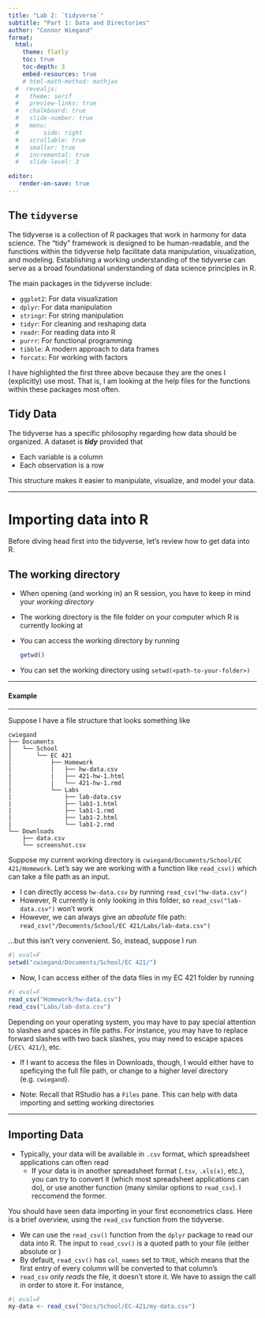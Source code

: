 ```yaml
---
title: "Lab 2: `tidyverse`"
subtitle: "Part 1: Data and Directories"
author: "Connor Wiegand"
format:
  html:
    theme: flatly
    toc: true
    toc-depth: 3
    embed-resources: true
    # html-math-method: mathjax
  #  revealjs:
  #   theme: serif
  #   preview-links: true
  #   chalkboard: true
  #   slide-number: true
  #   menu:
  #       side: right
  #   scrollable: true
  #   smaller: true
  #   incremental: true
  #   slide-level: 3

editor:
   render-on-save: true
---
```


## The `tidyverse`

The tidyverse is a collection of R packages that work in harmony for data science. The "tidy" framework is designed to be human-readable, and the functions within the tidyverse help facilitate data manipulation, visualization, and modeling. Establishing a working understanding of the tidyverse can serve as a broad foundational understanding of data science principles in R.

The main packages in the tidyverse include:

  - `ggplot2`: For data visualization
  - `dplyr`: For data manipulation
  - `stringr`: For string manipulation
  - `tidyr`: For cleaning and reshaping data
  - `readr`: For reading data into R
  - `purrr`: For functional programming
  - `tibble`: A modern approach to data frames
  - `forcats`: For working with factors

I have highlighted the first three above because they are the ones I (explicitly) use most. That is, I am looking at the help files for the functions within these packages most often. 

## Tidy Data
The tidyverse has a specific philosophy regarding how data should be organized. A dataset is **_tidy_** provided that 

  - Each variable is a column
  - Each observation is a row

This structure makes it easier to manipulate, visualize, and model your data.

---

# Importing data into R
Before diving head first into the tidyverse, let's review how to get data into R. 

## The working directory

- When opening (and working in) an R session, you have to keep in mind your _working directory_
- The working directory is the file folder on your computer which R is currently looking at
- You can access the working directory by running
  ```r
  getwd()
  ```

- You can set the working directory using `setwd(<path-to-your-folder>)`

---

#### Example

----

Suppose I have a file structure that looks something like

```
cwiegand
├── Documents
│   └── School
│       └── EC 421
│           ├── Homework
|           |   ├── hw-data.csv
|           |   ├── 421-hw-1.html
│           |   └── 421-hw-1.rmd
|           └── Labs
|               ├── lab-data.csv
|               ├── lab1-1.html
|               ├── lab1-1.rmd
|               ├── lab1-2.html
|               └── lab1-2.rmd
└── Downloads
    ├── data.csv
    └── screenshot.csv
```

Suppose my current working directory is `cwiegand/Documents/School/EC 421/Homework`. Let's say we are working with a function like `read_csv()` which can take a file path as an input.

- I can directly access `hw-data.csv` by running `read_csv("hw-data.csv")`
- However, R currently is only looking in this folder, so `read_csv("lab-data.csv")` won't work
- However, we can always give an _absolute_ file path: `read_csv("/Documents/School/EC 421/Labs/lab-data.csv")`

...but this isn't very convenient. So, instead, suppose I run 
```r
#| eval=F
setwd("cwiegand/Documents/School/EC 421/")
```

- Now, I can access either of the data files in my EC 421 folder by running 
```r
#| eval=F
read_csv("Homework/hw-data.csv")
read_csv("Labs/lab-data.csv")
```

:::{.callout-tip collapse="true"}
Depending on your operating system, you may have to pay special attention to slashes and spaces in file paths. For instance, you may have to replace forward slashes with two back slashes, you may need to escape spaces (`/EC\ 421/`), etc.
:::

- If I want to access the files in Downloads, though, I would either have to speficying the full file path, or change to a higher level directory (e.g. `cwiegand`). 

- Note: Recall that RStudio has a `Files` pane. This can help with data importing and setting working directories

---

## Importing Data

- Typically, your data will be available in `.csv` format, which spreadsheet applications can often read
  - If your data is in another spreadsheet format (`.tsv`, `.xls(x)`, etc.), you can try to convert it (which most spreadsheet applications can do), or use another function (many similar options to `read_csv`). I reccomend the former.

You should have seen data importing in your first econometrics class. Here is a brief overview, using the `read_csv` function from the tidyverse.

- We can use the `read_csv()` function from the `dplyr` package to read our data into R. The input to `read_csv()` is a quoted path to your file (either absolute or ) 
- By default, `read_csv()` has `col_names` set to `TRUE`, which means that the first entry of every column will be converted to that column's
- `read_csv` only _reads_ the file, it doesn't store it. We have to assign the call in order to store it. For instance,
```r
#| eval=F
my-data <- read_csv("Docs/School/EC-421/my-data.csv")
```



